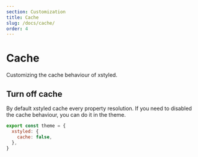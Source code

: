 ```yaml
---
section: Customization
title: Cache
slug: /docs/cache/
order: 4
---
```


# Cache

Customizing the cache behaviour of xstyled.

<carbon-ad />

## Turn off cache

By default xstyled cache every property resolution. If you need to disabled the cache behaviour, you can do it in the theme.

```js
export const theme = {
  xstyled: {
    cache: false,
  },
}
```

